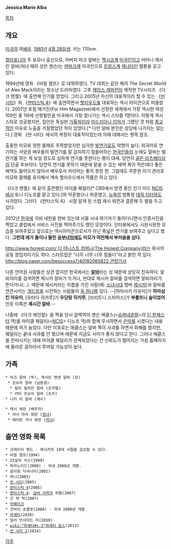 {{{#!html
<img src="http://cfile23.uf.tistory.com/image/1642B01E4CA422FC57C231">
}}}
'''Jessica Marie Alba'''

[[목차]]
== 개요 ==
[[미국]]의 여[[배우]]. [[1981년]] [[4월 28일]]생. 키는 170cm.

[[캘리포니아]] 주 포모나 출신으로, 아버지 마크 알바는 [[멕시코]]계 [[미국인]]이고 어머니 캐서린 알바(처녀 때의 성은 젠슨)는 [[덴마크]]계 미국인으로 [[프랑스]]계 [[캐나다]]인 혈통을 갖고 있다.

1994년에 영화 《비밀 캠프》로 데뷔하였다. TV 데뷔는 같은 해의 The Secret World of Alex Mack이라는 청소년 드라마였다.  그후 [[제임스 캐머런]]이 제작한 TV시리즈 《다크 엔젤》에 출연해 인기를 얻었다. 그리고 2005년 자신의 대표작이라 할 수 있는 《[[씬 시티#s-3|씬 시티]]》와 《[[판타스틱 4]]》에 출연하면서 [[할리우드]]를 대표하는 섹시 아이콘으로 떠올랐다. 2007년 포힘 매거진(For Him Magazine)에서 선정한 세계에서 가장 섹시한 여성 100인 중 1위에 선정될만큼 미국에서 가장 잘나가는 섹시 스타중 1명이다. 이렇게 섹시 스타로 성공했지만, 집안은 독실한 [[가톨릭]]이라 [[아드리아나 리마]]가 그랬던 것 처럼 [[종교]]적인 이유로 노출을 거절했었던 적이 있었다.[* 다만 알바 본인은 성당에 나가지는 않는다.] 영화 《씬 시티》에서의 복장이 대표적이었는데 이에 대해서는 항목 참조.

출중한 미모와 핫한 몸매로 주목받았지만 심각한 [[발연기]]로도 악명이 높다. 외국어로 연기하는 서양권 배우들의 발연기를 잘 감지하기 힘들어하는 [[한국인]]들의 눈에도 알바는 발연기를 하는 게 보일 정도로 심하게 연기를 못한다는 평이 대세. 당연히 [[골든 라즈베리]]상의 단골 후보이다. 당연히 연기를 못하기 때문에 맡을 수 있는 배역 폭이 적은데다 좋은 배역도 들어오지 않아서 배우로서 커리어는 좋지 못한 편. 그럼에도 꾸준한 자기 관리로 미모와 몸매를 유지해서 계속 할리우드에서 작품은 하고 있다.

《다크 엔젤》에 같이 출연했던 마이클 웨덜리[* CBS에서 방영 중인 인기 미드 [[NCIS]]에서 토니 디노조를 맡고 있다.]와 약혼했으나 파혼했고, [[뉴욕]]의 밤통령 [[데릭 지터]]와도 사귀었다. 그러다 《판타스틱 4》 시절 알게 된 스텝 캐시 워런과 결혼해 두 딸을 두고 있다.

2012년 [[한국]]에 극비 내한을 한바 있는데 서울 시내 여기저기 돌아디니면서 인증사진을 찍었고 클럽에서 서비스 사진을 찍어주기도 했던 모양이다. 인터뷰에서도 시원시원한 모습을 보여주었고 앞으로는 섹시아이콘으로서가 아닌 폭넓은 연기를 보여주고 싶다고 했다. '''그런데 애가 둘이나 딸린 [[유부녀]]임에도 미모가 여전해서 부러움을 샀다.'''

[[http://www.honest.com/ 디 어니스트 컴퍼니(The Honest Company)]]라는 회사의 공동 창업자이기도 하다. 스타트업은 "너무 너무 너무 힘들다"라고 밝힌 적 있다. [[http://blog.naver.com/besuccess7/40182060822 관련기사]]

다른 언어권 사람들은 상관 없지만 한국에서는 '''[[알바]]'''라는 성 때문에 상당히 친숙하다. 알바자리를 검색하면 제시카 알바가 뜨거나, 반대로 제시카 알바를 검색하면 알바자리가 뜬다거나(…). 때문에 제시카라는 이름을 가진 사람(예: [[소녀시대]] 멤버 [[제시카]])과 알바를 연관시키는 [[개드립]]을 시전하는 사람들이 [[박명수/무한도전|꼭 하나]]쯤 있다. --[하마사키 아유미]가 '''하마삼킨 아유미''', [우타다 히카루]가 '''우당탕 히카루''', [브리트니 스피어스]가 '''부릎뜨니 숲이었어'''인듯 이쪽은 '''제시간 알바'''.--

나중에 《다크 에인절》을 찍을 당시 알렉역의 젠슨 애클스(<[[슈퍼내추럴]]>의 [[딘 윈체스터]] 역)를 마이클 웨덜리(<[[NCIS]]> 디노조 역)와 함께 무시하면서 [[은따]]를 시켰다는 내용 때문에 까가 늘었다. 다만 이후로는 애클스는 알바 쪽이 사과를 하면서 화해를 했지만, 웨덜리는 끝내 사과를 안 했으며 때문에 지금도 사이가 좋지 않다고 한다. 그러나 에클스를 은따시키는 데에 마이클 웨덜리가 관계되었다는 건 신뢰도가 떨어지는 가쉽 홈페이지에 올라온 글이라서 루머일 가능성이 높다.

== 가족 ==
 * 마크 알바 (부), 캐서린 옌센 알바 (모) 
  * 조슈아 알바 (남동생)
   * 칼리 릴리안 알바 (조카딸)
   * 카터 조슈아 알바 (조카)
 * 니키 리 알바 (계수)

 * 캐시 워런 (배우자)
  * 아너 마리 워런 ([[장녀]])
  * 헤이븐 가너 워런 ([[차녀]])

== 출연 영화 목록 ==
 * 크레이지 핸드 - 제시카의 10대 시절을 감상할 수 있다.
 * 비밀 캠프(1994)
 * 25살의 키스(1999)
 * 파라노이드(2000) - 국내 2006년 개봉.
 * 슬리핑 딕셔너리(2002)
 * 허니(2003)
 * [[씬 시티#s-3|씬 시티]](2005)
 * [[판타스틱 4]](2005)
 * [[판타스틱 4]]: [[실버 서퍼]]의 위협(2007) 
 * 굿 럭 척(2007)
 * [[어웨이크]]
 * 굿바이 초콜릿(2008) - 국내 2009년 개봉.
 * [[마셰티]](2010)
 * 킬러 인사이드 미(2010)
 * [[wiki:"마셰티#s-3"마셰티 킬스]](2013)
 * [[씬 시티#s-3.2|씬 시티 2]](2014)

[[각주]]
